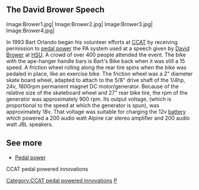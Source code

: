 ==The David Brower Speech==

<gallery>
Image:Brower1.jpg|
Image:Brower2.jpg|
Image:Brower3.jpg|
Image:Brower4.jpg|
</gallery>

In 1993 Bart Orlando began his volunteer efforts at [[CCAT]] by receiving permission to [[pedal power]] the PA system used at a speech given by [http://www.commondreams.org/views/121000-104.htm David Brower] at [[HSU]]. A crowd of over 400 people attended the event. The bike with the ape-hanger handle bars is Bart's Bike back when it was still a 15 speed. A friction wheel rolling along the rear tire spins when the bike was pedaled in place, like an exercise bike. The friction wheel was a 2" diameter skate board wheel, adapted to attach to the 5/8" drive shaft of the 1/4hp, 24v, 1800rpm permanent magnet DC motor/generator. Because of the relative size of the skateboard wheel and 27" rear bike tire, the rpm of the generator was approximately 900 rpm. Its output voltage, (which is proportional to the speed at which the generator is spun), was approximately 18v. That voltage was suitable for charging the 12v [[battery]] which powered a 200 audio watt Alpine car stereo amplifier and 200 audio watt JBL speakers.

==See more==
*[[Pedal power]]
<categorytree mode=pages depth=0>CCAT pedal powered innovations</categorytree>

{{CCATpage}}
[[Category:CCAT pedal powered innovations]]
[[Category:CCAT|P]]